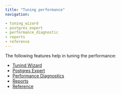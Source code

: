 ```yaml
---
title: "Tuning performance"
navigation:

- tuning_wizard
- postgres_expert
- performance_diagnostic
- reports
- reference
---
```


The following features help in tuning the performance:

-   [Tunind Wizard](tuning_wizard)
-   [Postgres Expert](postgres_expert)
-   [Performance Diagnostics](performance_diagnostic)
-   [Reports](reports)
-   [Reference](reference)